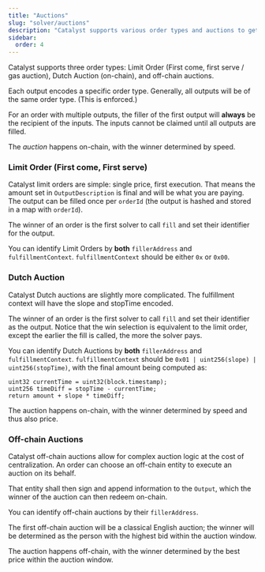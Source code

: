 ```yaml
---
title: "Auctions"
slug: "solver/auctions"
description: "Catalyst supports various order types and auctions to get the best price for users. Solvers compete in these auctions through various means."
sidebar:
  order: 4
---
```


Catalyst supports three order types: Limit Order (First come, first serve / gas auction), Dutch Auction (on-chain), and off-chain auctions.

Each output encodes a specific order type. Generally, all outputs will be of the same order type. (This is enforced.)

For an order with multiple outputs, the filler of the first output will **always** be the recipient of the inputs. The inputs cannot be claimed until all outputs are filled.

The _auction_ happens on-chain, with the winner determined by speed.

### Limit Order (First come, First serve)

Catalyst limit orders are simple: single price, first execution. That means the amount set in `OutputDescription` is final and will be what you are paying. The output can be filled once per `orderId` (the output is hashed and stored in a map with `orderId`).

The winner of an order is the first solver to call `fill` and set their identifier for the output.

You can identify Limit Orders by **both** `fillerAddress` and `fulfillmentContext`. `fulfillmentContext` should be either `0x` or `0x00`.

### Dutch Auction

Catalyst Dutch auctions are slightly more complicated. The fulfillment context will have the slope and stopTime encoded.

The winner of an order is the first solver to call `fill` and set their identifier as the output. Notice that the win selection is equivalent to the limit order, except the earlier the fill is called, the more the solver pays.

You can identify Dutch Auctions by **both** `fillerAddress` and `fulfillmentContext`. `fulfillmentContext` should be `0x01 | uint256(slope) | uint256(stopTime)`, with the final amount being computed as:

```solidity
uint32 currentTime = uint32(block.timestamp);
uint256 timeDiff = stopTime - currentTime;
return amount + slope * timeDiff;
```

The auction happens on-chain, with the winner determined by speed and thus also price.

### Off-chain Auctions

Catalyst off-chain auctions allow for complex auction logic at the cost of centralization. An order can choose an off-chain entity to execute an auction on its behalf.

That entity shall then sign and append information to the `Output`, which the winner of the auction can then redeem on-chain.

You can identify off-chain auctions by their `fillerAddress`.

The first off-chain auction will be a classical English auction; the winner will be determined as the person with the highest bid within the auction window.

The auction happens off-chain, with the winner determined by the best price within the auction window.